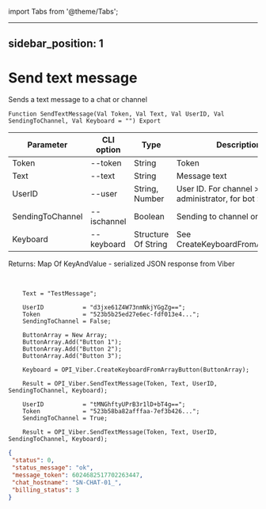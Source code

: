 ﻿import Tabs from '@theme/Tabs';

---
sidebar_position: 1
---

# Send text message
 Sends a text message to a chat or channel



`Function SendTextMessage(Val Token, Val Text, Val UserID, Val SendingToChannel, Val Keyboard = "") Export`

  | Parameter | CLI option | Type | Description |
  |-|-|-|-|
  | Token | --token | String | Token |
  | Text | --text | String | Message text |
  | UserID | --user | String, Number | User ID. For channel > administrator, for bot > recipient |
  | SendingToChannel | --ischannel | Boolean | Sending to channel or bot chat |
  | Keyboard | --keyboard | Structure Of String | See CreateKeyboardFromArrayButton |

  
  Returns:  Map Of KeyAndValue - serialized JSON response from Viber

<br/>




```bsl title="Code example"
    Text = "TestMessage";

    UserID           = "d3jxe61Z4W73nmNkjYGgZg==";
    Token            = "523b5b25ed27e6ec-fdf013e4...";
    SendingToChannel = False;

    ButtonArray = New Array;
    ButtonArray.Add("Button 1");
    ButtonArray.Add("Button 2");
    ButtonArray.Add("Button 3");

    Keyboard = OPI_Viber.CreateKeyboardFromArrayButton(ButtonArray);

    Result = OPI_Viber.SendTextMessage(Token, Text, UserID, SendingToChannel, Keyboard);

    UserID           = "tMNGhftyUPrB3r1lD+bT4g==";
    Token            = "523b58ba82afffaa-7ef3b426...";
    SendingToChannel = True;

    Result = OPI_Viber.SendTextMessage(Token, Text, UserID, SendingToChannel, Keyboard);
```
 



```json title="Result"
{
 "status": 0,
 "status_message": "ok",
 "message_token": 6024682517702263447,
 "chat_hostname": "SN-CHAT-01_",
 "billing_status": 3
}
```
